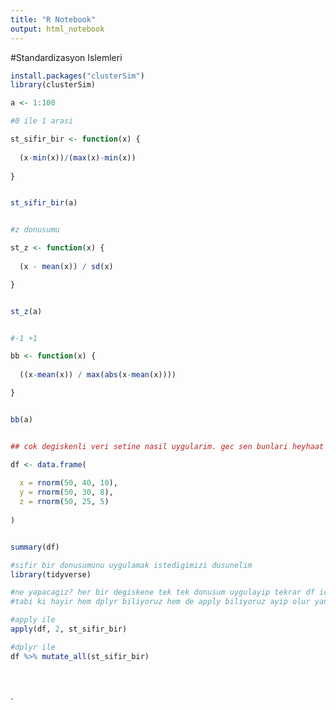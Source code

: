 ```yaml
---
title: "R Notebook"
output: html_notebook
---
```



#Standardizasyon Islemleri


```r
install.packages("clusterSim")
library(clusterSim)

a <- 1:100

#0 ile 1 arasi

st_sifir_bir <- function(x) {
  
  (x-min(x))/(max(x)-min(x))
  
}


st_sifir_bir(a)


#z donusumu

st_z <- function(x) {
  
  (x - mean(x)) / sd(x)

}


st_z(a)


#-1 +1

bb <- function(x) {
  
  ((x-mean(x)) / max(abs(x-mean(x))))

}


bb(a)


## cok degiskenli veri setine nasil uygularim. gec sen bunlari heyhaat

df <- data.frame(
  
  x = rnorm(50, 40, 10),
  y = rnorm(50, 30, 8),
  z = rnorm(50, 25, 5)
  
)


summary(df)

#sifir bir donusumunu uygulamak istedigimizi dusunelim
library(tidyverse)

#ne yapacagiz? her bir degiskene tek tek donusum uygulayip tekrar df icine mi atayacagiz? 
#tabi ki hayir hem dplyr biliyoruz hem de apply biliyoruz ayip olur yani artik. 

#apply ile
apply(df, 2, st_sifir_bir)

#dplyr ile
df %>% mutate_all(st_sifir_bir)





```
`

